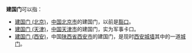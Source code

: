 '''建国门'''可以指：

* [[建国门_(北京)|建国门 (北京)]]，[[中华人民共和国|中国]][[北京市|北京市]]的建国门，以前是[[豁口|豁口]]。
* [[建国门_(天津)|建国门 (天津)]]，[[中华人民共和国|中国]][[天津市|天津市]]的建国门，实为军事卡口。
* [[建国门_(西安)|建国门 (西安)]]，中国[[陕西省|陕西省]][[西安市|西安市]]的建国门，是现时[[西安城墙|西安城墙]]其中的一道[[城门|城门]]。

{{disambig|Cat=三字建築物消歧義}}